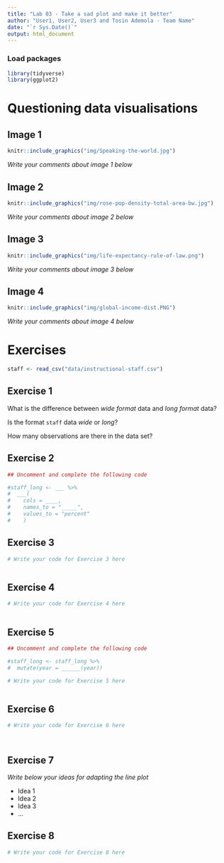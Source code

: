 ```yaml
---
title: "Lab 03 - Take a sad plot and make it better"
author: "User1, User2, User3 and Tosin Ademola - Team Name"
date: "`r Sys.Date()`"
output: html_document
---
```


### Load packages

```r
library(tidyverse)
library(ggplot2)
```


# Questioning data visualisations

## Image 1

```r
knitr::include_graphics("img/Speaking-the-world.jpg")
```

_Write your comments about image 1 below_





## Image 2

```r
knitr::include_graphics("img/rose-pop-density-total-area-bw.jpg")
```

_Write your comments about image 2 below_




## Image 3

```r
knitr::include_graphics("img/life-expectancy-rule-of-law.png")
```

_Write your comments about image 3 below_




## Image 4

```r
knitr::include_graphics("img/global-income-dist.PNG")
```

_Write your comments about image 4 below_





# Exercises

```r
staff <- read_csv("data/instructional-staff.csv")
```


## Exercise 1

What is the difference between *wide format* data and *long format* data?


Is the format `staff` data *wide* or *long*?


How many observations are there in the data set?




## Exercise 2

```r
## Uncomment and complete the following code

#staff_long <- ___ %>%
#  ___(
#    cols = ____, 
#    names_to = "_____",
#    values_to = "percent"
#    )

```


## Exercise 3

```r
# Write your code for Exercise 3 here



```

## Exercise 4

```r
# Write your code for Exercise 4 here



```

## Exercise 5

```r
## Uncomment and complete the following code

#staff_long <- staff_long %>%
#  mutate(year = ______(year))
```


```r
# Write your code for Exercise 5 here



```

## Exercise 6

```r
# Write your code for Exercise 6 here




```

## Exercise 7

_Write below your ideas for adapting the line plot_

* Idea 1
* Idea 2
* Idea 3
* ...


## Exercise 8

```r
# Write your code for Exercise 8 here



```

